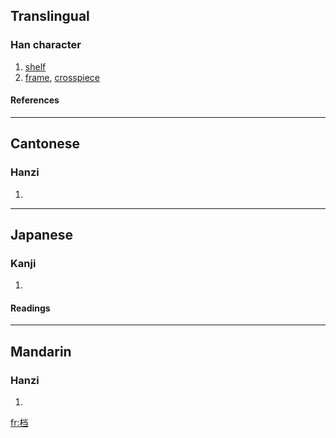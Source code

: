 {{see|檔}}

==Translingual==
===Han character===
{{Han char|rn=75|rad=木|as=06|sn=10|four=|canj=木火尸一 (DFSM)}}
# [[shelf]]
# [[frame]], [[crosspiece]]
====References====
{{Han ref|kx=0526.211|hdz=21198.050|uh=6863|ud=26723}}

----
==Cantonese==
===Hanzi===
{{yue-hanzi|jyut=|y=dong2, dong3}}
# {{defn|Cantonese}}

----
==Japanese==
===Kanji===
{{ja-kanji|grade=|rs=木06}}
# {{defn|Japanese}} 
====Readings====
{{ja-readings|on=[[とう]] (tō)|kun=[[こしかけ]] (koshikake), [[ふち]] (fuchi)}}

----
==Mandarin==
===Hanzi===
{{cmn-hanzi|tra=檔|pin=[[dǎng]] ([[dang3]]), [[dàng]] ([[dang4]])|wg=tang<sup>3</sup>, tang<sup>4</sup>}}
# {{defn|Mandarin}}

[[fr:档]]
